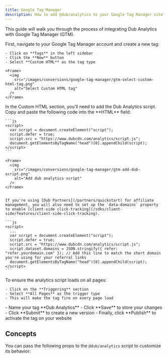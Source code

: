```yaml
---
title: Google Tag Manager
description: How to add @dub/analytics to your Google Tag Manager site
---
```



This guide will walk you through the process of integrating Dub Analytics with Google Tag Manager (GTM).

<Steps>
  <Step title="Create a New Tag">
    First, navigate to your Google Tag Manager account and create a new tag:

    - Click on **Tags** in the left sidebar
    - Click the **New** button
    - Select **Custom HTML** as the tag type

    <Frame>
      <img
        src="/images/conversions/google-tag-manager/gtm-select-custom-html-tag.png"
        alt="Select Custom HTML tag"
      />
    </Frame>

  </Step>

  <Step title="Add the Dub Analytics Script">
    In the Custom HTML section, you'll need to add the Dub Analytics script. Copy and paste the following code into the **HTML** field:

    ```js
    <script>
      var script = document.createElement("script");
      script.defer = true;
      script.src = "https://www.dubcdn.com/analytics/script.js";
      document.getElementsByTagName("head")[0].appendChild(script);
    </script>
    ```

    <Frame>
      <img
        src="/images/conversions/google-tag-manager/gtm-add-dub-script.png"
        alt="Add dub analytics script"
      />
    </Frame>


    If you're using [Dub Partners](/partners/quickstart) for affiliate management, you will also need to set up the `data-domains` property to enable [client-side click-tracking](/sdks/client-side/features/client-side-click-tracking).

    ```js
    <script>
      ...
      var script = document.createElement("script");
      script.defer = true;
      script.src = "https://www.dubcdn.com/analytics/script.js";
      script.dataset.domains = JSON.stringify({ refer: "refer.yourdomain.com" }); // Add this line to match the short domain you're using for your referral links
      document.getElementsByTagName("head")[0].appendChild(script);
    </script>
    ```

  </Step>

  <Step title="Configure the Trigger">
    To ensure the analytics script loads on all pages:

    - Click on the **Triggering** section
    - Select **All Pages** as the trigger type
    - This will make the tag fire on every page load

  </Step>

  <Step title="Save and Publish">
    - Name your tag **Dub Analytics**
    - Click **Save** to store your changes
    - Click **Submit** to create a new version
    - Finally, click **Publish** to activate the tag on your website

  </Step>
</Steps>

<DubClientInstallVerify />

## Concepts

You can pass the following props to the `@dub/analytics` script to customize its behavior:

<DubAnalyticsParams />

